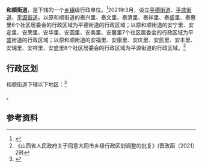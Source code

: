 {{中国乡级行政区|14/02/03/025/000
| 电话区号 = 352
}}

'''和顺街道'''，是{{PRC admin/fullname|14/02/03/025/000|3}}下辖的一个[[乡镇|乡镇]]级行政单位。<ref>{{PRC admin/ref sgc|{{PRC admin/parent|14/02/03/025/000}}}}</ref>2021年3月，设立[[平德街道|平德街道]]、[[平盛街道|平盛街道]]、[[平源街道|平源街道]]。以原和顺街道的泰兴里、泰文里、泰清里、泰祥里、泰盛里、泰惠里6个社区居委会的行政区域为平德街道的行政区域；以原和顺街道的安宁里、安定里、安荣里、安华里、安圆里、安美里、安馨里7个社区居委会的行政区域为平盛街道的行政区域；以原和顺街道的安福里、安康里、安庆里、安民里、安丰里、安瑞里、安祥里、安盛里8个社区居委会的行政区域为平源街道的行政区域。<ref>《山西省人民政府关于同意大同市乡级行政区划调整的批复》(晋政函〔2021〕29)</ref>

== 行政区划 ==

和顺街道下辖以下地区：<ref>{{PRC admin/ref sgc|14/02/03/025/000}}</ref>

{{PRC admin/children|14/02/03/025/000}}。

== 参考资料 ==

{{reflist}}
{{PRC admin/navcat|14/02/03/025/000}}